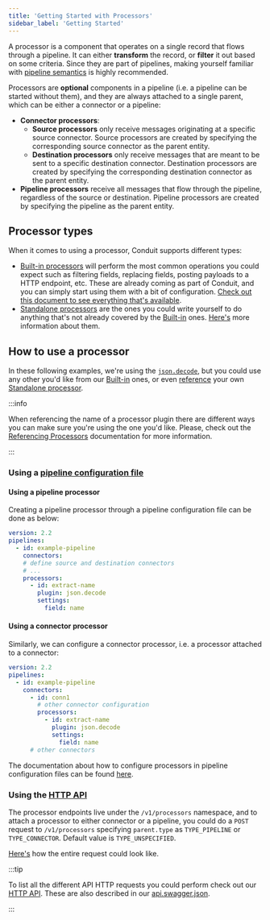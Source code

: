 ```yaml
---
title: 'Getting Started with Processors'
sidebar_label: 'Getting Started'
---
```



A processor is a component that operates on a single record that flows through a pipeline. It can either **transform** the record, or **filter** it out based on some criteria. Since they are part of pipelines, making
yourself familiar with [pipeline semantics](/docs/core-concepts/pipeline-semantics) is highly recommended.

<ThemedImage
    id="pipeline-example"
    darkImage="/img/pipeline-example-dark.svg"
    lightImage="/img/pipeline-example.svg"
    altText="Pipeline Example"
    className="py-5"
  />

Processors are **optional** components in a pipeline (i.e. a pipeline can be started without them), and they are always
attached to a single parent, which can be either a connector or a pipeline:

- **Connector processors**:
  - **Source processors** only receive messages originating at a specific source connector. Source
   processors are created by specifying the corresponding source connector as the parent entity.
   - **Destination processors** only receive messages that are meant to be sent to a specific
   destination connector. Destination processors are created by specifying the corresponding destination connector as
   the parent entity.
- **Pipeline processors** receive all messages that flow through the pipeline, regardless of the
   source or destination. Pipeline processors are created by specifying the pipeline as the parent entity.


## Processor types

When it comes to using a processor, Conduit supports different types:

- [Built-in processors](/docs/using/processors/builtin) will perform the most common operations you could expect such as filtering fields, replacing fields, posting payloads to a HTTP endpoint, etc. These are already coming as part of Conduit, and you can simply start using them with a bit of configuration. [Check out this document to see everything that's available](/docs/using/processors/builtin).
- [Standalone processors](/docs/developing/processors) are the ones you could write yourself to do anything that's not already covered by the [Built-in](/docs/using/processors/builtin) ones. [Here's](/docs/developing/processors) more information about them.

## How to use a processor

In these following examples, we're using the [`json.decode`](/docs/using/processors/builtin/json.decode), but you could use any other you'd like from our [Built-in](/docs/using/processors/builtin/) ones, or even [reference](/docs/using/processors/referencing) your own [Standalone processor](/docs/developing/processors).  

:::info

When referencing the name of a processor plugin there are different ways you can make sure you're using the one you'd like. Please, check out the [Referencing Processors](/docs/using/processors/referencing) documentation for more information.

:::


### Using a [pipeline configuration file](/docs/using/pipelines/configuration-file)

#### Using a pipeline processor

Creating a pipeline processor through a pipeline configuration file can be done as below:

```yaml
version: 2.2
pipelines:
  - id: example-pipeline
    connectors:
    # define source and destination connectors
    # ...
    processors:
      - id: extract-name
        plugin: json.decode
        settings:
          field: name
```

#### Using a connector processor

Similarly, we can configure a connector processor, i.e. a processor attached to a connector:

```yaml
version: 2.2
pipelines:
  - id: example-pipeline
    connectors:
      - id: conn1
        # other connector configuration
        processors:
          - id: extract-name
            plugin: json.decode
            settings:
              field: name
      # other connectors
```

The documentation about how to configure processors in pipeline configuration files can be found [here](/docs/using/pipelines/configuration-file#processor).

### Using the [HTTP API](/api#get-/v1/processors)

The processor endpoints live under the `/v1/processors` namespace, and to attach a processor to either connector or a pipeline, you could do a `POST` request to `/v1/processors` specifying `parent.type` as `TYPE_PIPELINE` or `TYPE_CONNECTOR`. Default value is `TYPE_UNSPECIFIED`. 

[Here's](/api#post-/v1/processors) how the entire request could look like.


:::tip

To list all the different API HTTP requests you could perform check out our [HTTP API](/api). These are also described in our [api.swagger.json](https://github.com/ConduitIO/conduit/blob/main/pkg/web/openapi/swagger-ui/api/v1/api.swagger.json).

:::
